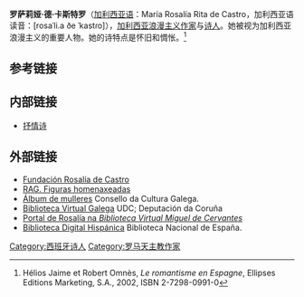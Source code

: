 {{Infobox writer
| name         = Rosalía de Castro
| image        = Rosalía Castro de Murguía por Luis Sellier.jpg
| imagesize    = 
| alt          = 
| caption      = 
| pseudonym    = 
| birth_name   = María Rosalía Rita de Castro
| birth_date   = {{Birth date|1837|2|23}}
| birth_place  = [[西班牙|西班牙]][[加利西亚_(西班牙)|加利西亚]][[聖地亞哥-德孔波斯特拉|聖地亞哥-德孔波斯特拉]]
| death_date   = {{death date and age|1885|7|15|1837|2|24}}
| death_place  = 西班牙加利西亚[[帕德龙|帕德龙]]
| occupation   = [[诗人|诗人]]
| language     = [[加利西亚语|加利西亚语]]、[[西班牙语|西班牙语]]
| nationality  = [[西班牙|西班牙]]
| citizenship  = 
| education    = 
| alma_mater   = 
| period       = [[浪漫主义|浪漫主义]]
| genre        = 
| subject      = 
| movement     = 
| notableworks = 
| spouse       = 
| partner      = 
| children     = 
| relatives    = 
| influences   = 
| influenced   = 
| awards       = 
| signature    = Rosalia de Castro Firma.svg
| website      = 
| portaldisp   = 
}}

'''罗萨莉娅·德·卡斯特罗'''（[[加利西亚语|加利西亚语]]：María Rosalía Rita de Castro，加利西亚语读音：[rosaˈli.a ðe ˈkastɾo]）{{BD|1837年||1885年}}，[[加利西亚|加利西亚]][[浪漫主义|浪漫主义]][[作家|作家]]与[[诗人|诗人]]。她被视为加利西亚浪漫主义的重要人物。她的诗特点是怀旧和惆怅。<ref>Hélios Jaime et Robert Omnès, ''Le romantisme en Espagne'', Ellipses Editions Marketing, S.A., 2002, ISBN 2-7298-0991-0</ref>
==参考链接==
{{reflist}}

==内部链接==
*[[抒情诗|抒情诗]]
==外部链接==
{{commonscat|Rosalía de Castro}}
{{refbegin|2}}
* [http://rosalia.gal/ Fundación Rosalía de Castro] {{Wayback|url=http://rosalia.gal/ |date=20210428192045 }}
* [http://academia.gal/figuras-homenaxeadas/-/journal_content/56_INSTANCE_8klA/10157/23374 RAG. Figuras homenaxeadas] {{Wayback|url=http://academia.gal/figuras-homenaxeadas/-/journal_content/56_INSTANCE_8klA/10157/23374 |date=20210126160209 }}
* [http://www.culturagalega.org/album/detalle.php?id=16&autor=Rosal%EDa%20de%20Castro Álbum de mulleres] {{Wayback|url=http://www.culturagalega.org/album/detalle.php?id=16&autor=Rosal%EDa%20de%20Castro |date=20170406230754 }} Consello da Cultura Galega.
* [http://bvg.udc.es/ficha_autor.jsp?id=RosCastr&alias=Rosal%EDa+de+Castro&solapa=obras Biblioteca Virtual Galega] {{Wayback|url=http://bvg.udc.es/ficha_autor.jsp?id=RosCastr&alias=Rosal%EDa+de+Castro&solapa=obras |date=20200604000813 }} UDC; Deputación da Coruña
* [http://www.cervantesvirtual.com/portales/rosalia_de_castro_ga/ Portal de Rosalía na ''Biblioteca Virtual Miguel de Cervantes''] {{Wayback|url=http://www.cervantesvirtual.com/portales/rosalia_de_castro_ga/ |date=20201203110524 }}
* [http://bdh.bne.es/bnesearch/Search.do?text=&field1val=%22Castro%2c+Rosal%C3%ADa+de%22&field1Op=AND&numfields=1&exact=on&advanced=true&field1=autor&language=esEn Biblioteca Digital Hispánica] {{Wayback|url=http://bdh.bne.es/bnesearch/Search.do?text=&field1val=%22Castro%2c+Rosal%C3%ADa+de%22&field1Op=AND&numfields=1&exact=on&advanced=true&field1=autor&language=esEn |date=20200824235413 }} Biblioteca Nacional de España.
{{refend}}

{{Authority control}}

{{DEFAULTSORT:Castro, Rosalia de}}

[[Category:西班牙诗人|Category:西班牙诗人]]
[[Category:罗马天主教作家|Category:罗马天主教作家]]
